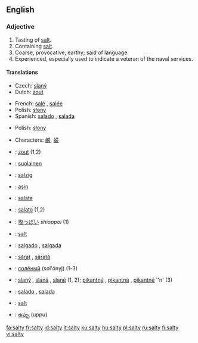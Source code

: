 ==English==

===Adjective===
{{en-adj|salti|er}}

# Tasting of [[salt]].
# Containing [[salt]].
# Coarse, provocative, earthy; said of language.
# Experienced, especially used to indicate a veteran of the naval services.

====Translations====
{{trans-top|tasting of salt}}
*Czech: [[slaný]] {{m}}
*Dutch: [[zout]]
{{trans-mid}}
*French: [[salé]] {{m}}, [[salée]] {{f}}
* Polish: [[słony]] {{m}}
*Spanish: [[salado]] {{m}}, [[salada]] {{f}}
{{trans-bottom}}

{{trans-top|tasting of salt}}
* Polish: [[słony]] {{m}}
{{trans-mid}}
{{trans-bottom}}

{{checktrans-top}}
*{{ttbc|Chinese}} Characters: [[鹺]], [[鹾]]
*{{ttbc|Dutch}}: [[zout]] (1,2)
*{{ttbc|Finnish}}: [[suolainen]]
*{{ttbc|German}}: [[salzig]]
*{{ttbc|Indonesian}}: [[asin]]
*{{ttbc|Interlingua}}: [[salate]]
*{{ttbc|Italian}}: [[salato]] {{m}} (1,2)
*{{ttbc|Japanese}}: [[塩っぽい]] ''shioppoi'' (1)
{{trans-mid}}
*{{ttbc|Norwegian}}: [[salt#Norwegian|salt]]
*{{ttbc|Portuguese}}: [[salgado]] {{m}}, [[salgada]] {{f}}
*{{ttbc|Romanian}}: [[sărat]] {{m}}, [[sărată]] {{f}}
*{{ttbc|Russian}}: [[солёный]] (sol'ónyj)  (1-3)
*{{ttbc|Slovak}}: [[slaný]] {{m}}, [[slaná]] {{f}}, [[slané]] {{n}} (1, 2); [[pikantný]] {{m}}, [[pikantná]] {{f}}, [[pikantné]] ''n' (3)
*{{ttbc|Spanish}}: [[salado]] {{m}}, [[salada]] {{f}}
*{{ttbc|Swedish}}: [[salt#Swedish|salt]]
*{{ttbc|Telugu}}: [[ఉప్పు]] (uppu)
{{trans-bottom}}

[[fa:salty]]
[[fr:salty]]
[[id:salty]]
[[it:salty]]
[[ku:salty]]
[[hu:salty]]
[[pl:salty]]
[[ru:salty]]
[[fi:salty]]
[[vi:salty]]